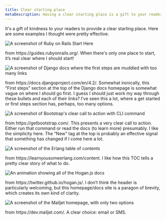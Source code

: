 ```yaml
---
title: Clear starting place
metaDescription: Having a clear starting place is a gift to your readers.
---
```










It's a gift of kindness to your readers to provide a clear starting place. Here are some examples I thought were pretty effective.

<img
    title="If you only have one place to start, it's pretty clear where to go"
    alt="A screenshot of Ruby on Rails Start Here"
    src={styleguideRubyonRailsStart}
/>

<figcaption>
    from https://guides.rubyonrails.org/. When there's only one place to start, it’s real clear where I should start!
</figcaption>

<img
    title="It's easy to get the clear starting place wrong"
    alt="A screenshot of Django docs where the first steps are muddied with too many links"
    src={styleguideDjangoFirstSteps}
/>

<figcaption>
    from https://docs.djangoproject.com/en/4.2/. Somewhat ironically, this “First steps” section at the top of the Django docs homepage is somewhat vague on where I should go first. I guess I should just work my way through these bullets and each of their links? I’ve seen this a lot, where a get started or first steps section has, perhaps, too many options.
</figcaption>

<img
    title="Sometimes it's useful to give the expert a clear thing to do"
    alt="A screenshot of Bootstrap's clear call to action with CLI command"
    src={styleguideBootstrapStart}
/>

<figcaption>
    from https://getbootstrap.com/. This presents a very clear call to action. Either run that command or read the docs (to learn more) presumably. I like the simplicity here. The “New” tag at the top is probably an effective signal that something has changed if I come here a lot. 
</figcaption>

<img
    title="Information architecture can be an effective way to provide a clear starting place"
    alt="A screenshot of the Erlang table of contents"
    src={styleguideErlangToc}
/>

<figcaption>
    from https://learnyousomeerlang.com/content. I like how this TOC tells a pretty clear story of what to do.
</figcaption>

<img
    title="A paragon of brevity"
    alt="An animation showing all of the Hogan.js docs"
    src={styleguideHoganjsBrevity}
/>

<figcaption>
    from https://twitter.github.io/hogan.js/. I don’t think the header is particularly welcoming, but this homepage/docs site is a paragon of brevity, which creates its own kind of clarity.
</figcaption>

<img
    title="Reducing choice makes it easier for your reader to choose where to go"
    alt="A screenshot of the Mailjet homepage, with only two options"
    src={styleguideMailjetChoice}
/>

<figcaption>
    from https://dev.mailjet.com/. A clear choice: email or SMS.
</figcaption>